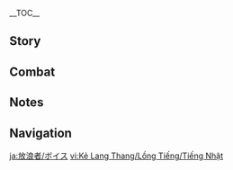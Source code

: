 {{CharacterTabs}}
{{LanguageTabs}}
{{Stub|1={{Meta/VO|rm=1}}}}
__TOC__
== Story ==
{{VO/Story
|character           = Wanderer
|language            = ja
|name                = 放浪者

<!-- Hello -->
|vo_01_01_title      = 初めまして…
|vo_01_01_subtitle   = Hello
|vo_01_01_file       = VO_{language}{character} Hello.ogg
|vo_01_01_tx         = 名を名乗れって？僕はこの世において、様々な名で呼ばれているんだ。まあ、いずれも凡人が呼ぶにはおこがましいものだけど、今やすべて過去のものさ。<br>好きに呼んでくれて構わないよ。ちょうど、君のセンスも確かめられるしね。僕を…がっかりさせないでくれよ。
|vo_01_01_rm         = 

<!-- Chats -->
|vo_02_01_title      = 世間話・風
|vo_02_01_subtitle   = Chat: The Wind
|vo_02_01_file       = VO_{language}{character} Chat - The Wind.ogg
|vo_02_01_tx         = この世に純粋な自由なんてないのさ。風さえ、いつか止む時が来る。
|vo_02_01_rm         = 
|vo_02_02_title      = 世間話・話し方
|vo_02_02_subtitle   = Chat: Manner of Speech
|vo_02_02_file       = VO_{language}{character} Chat - Manner of Speech.ogg
|vo_02_02_tx         = 言い方がきついかい？ただ本当のことを言っているだけさ。それを受け入れられない者こそ、もっと自分の問題を反省したほうがいい。
|vo_02_02_rm         = 
|vo_02_03_title      = 世間話・挨拶
|vo_02_03_subtitle   = Chat: Exchanging Pleasantries
|vo_02_03_file       = VO_{language}{character} Chat - Exchanging Pleasantries.ogg
|vo_02_03_tx         = 世間話はよそう。話すこともないのに必死に話題を探すなんて、滑稽だからね。
|vo_02_03_rm         = 

<!-- Weather -->
|vo_03_01_title      = 雨の日…
|vo_03_01_subtitle   = When It Rains
|vo_03_01_file       = VO_{language}{character} When It Rains.ogg
|vo_03_01_tx         = 僕の笠で雨宿りがしたい？よくもそんな要求ができるね。
|vo_03_01_rm         = 
|vo_03_02_title      = 雨上がり…
|vo_03_02_subtitle   = After the Rain
|vo_03_02_file       = VO_{language}{character} After the Rain.ogg
|vo_03_02_tx         = 少し日差しが見えただけで、そんなにはしゃいじゃってさ…まったく幼稚極まりないね。
|vo_03_02_rm         = 
|vo_03_03_title      = 雷の日…
|vo_03_03_subtitle   = When Thunder Strikes
|vo_03_03_file       = VO_{language}{character} When Thunder Strikes.ogg
|vo_03_03_tx         = チッ…煩わしい。
|vo_03_03_rm         = Chi'... Wazurawashii.
|vo_03_04_title      = 雪の日…
|vo_03_04_subtitle   = When It Snows
|vo_03_04_file       = VO_{language}{character} When It Snows.ogg
|vo_03_04_tx         = 雨と大差ないはずなのに、人に好かれるのはこっちのほうなんだ…まったく、運命ってのは気まぐれだね。
|vo_03_04_rm         = 
|vo_03_05_title      = 暴風の日…
|vo_03_05_subtitle   = When the Wind Is Blowing
|vo_03_05_file       = VO_{language}{character} When the Wind Is Blowing.ogg
|vo_03_05_tx         = この程度なら、君にだってできるよね？
|vo_03_05_rm         = 

<!-- Greetings -->
|vo_04_01_title      = おはよう…
|vo_04_01_subtitle   = Good Morning
|vo_04_01_file       = VO_{language}{character} Good Morning.ogg
|vo_04_01_tx         = 「起きて&mdash;&mdash;もう朝だよ&mdash;&mdash;」…なんて、まさか僕がこんな感じに起こしてあげると思ってないよね？
|vo_04_01_rm         = 
|vo_04_02_title      = こんにちは…
|vo_04_02_subtitle   = Good Afternoon
|vo_04_02_file       = VO_{language}{character} Good Afternoon.ogg
|vo_04_02_tx         = 僕に食事は必要ない。君は自分と隣のちっこいのについてだけ考えていれば十分だ。そうしてくれれば、僕も手間が省ける。
|vo_04_02_rm         = 
|vo_04_03_title      = こんばんは…
|vo_04_03_subtitle   = Good Evening
|vo_04_03_file       = VO_{language}{character} Good Evening.ogg
|vo_04_03_tx         = やっと、退屈な一日が終わる。
|vo_04_03_rm         = Yatto, taikutsuna ichinichi ga owaru.
|vo_04_04_title      = おやすみ…
|vo_04_04_subtitle   = Good Night
|vo_04_04_file       = VO_{language}{character} Good Night.ogg
|vo_04_04_tx         = 僕がそばにいると眠れないかい？ふふっ。
|vo_04_04_rm         = 

<!-- About -->
|vo_06_01_title      = ({name})自身について・人形
|vo_06_01_subtitle   = About ({character}): Puppet
|vo_06_01_file       = VO_{language}{character} About {character} - Puppet.ogg
|vo_06_01_tx         = 人形を燃やせば灰が残る。その灰から何が生まれるかについては…
|vo_06_01_rm         = 
|vo_06_02_title      = ({name})自身について・心
|vo_06_02_friendship = 4
|vo_06_02_quest      = Inversion of Genesis
|vo_06_02_subtitle   = About ({character}): Heart
|vo_06_02_file       = VO_{language}{character} About {character} - Heart.ogg
|vo_06_02_tx         = あんなのは適当でいいのさ。自分のものでもないものに執着するのは時間の無駄だし、今はもっと大事なことがあるからね。
|vo_06_02_rm         = 

<!-- About Us -->
|vo_06_03_title      = 戦ったことについて…
|vo_06_03_subtitle   = About Us: Rivals
|vo_06_03_file       = VO_{language}{character} About Us - Rivals.ogg
|vo_06_03_tx         = かつて君と僕が戦ったことが、どうしても忘れられない？ふーん。それで、どうしたいんだい？いいよ、ゆっくり考えても。どうせ、僕もたっぷりと時間があるしね。
|vo_06_03_rm         = 
|vo_06_04_title      = 仲間について…
|vo_06_04_friendship = 6
|vo_06_04_quest      = Inversion of Genesis
|vo_06_04_subtitle   = About Us: Collaborators
|vo_06_04_file       = VO_{language}{character} About Us - Collaborators.ogg
|vo_06_04_tx         = 僕が「正義」に帰依することはない。でも君からの恩を返すと言ったからには、必ずやり遂げる。<br>それよりも君こそ、僕と接触する際は自分の立場をよく考えたほうがいいんじゃない？万が一誰かに見られて、君が罪人と「悪巧み」してるって言われたとしても、僕は知らないよ。
|vo_06_04_rm         = 

<!-- Miscellany I -->
|vo_07_01_title      = 「神の目」について…
|vo_07_01_friendship = 4
|vo_07_01_quest      = Inversion of Genesis
|vo_07_01_subtitle   = About the [[Vision]]
|vo_07_01_file       = VO_{language}{character} About the Vision.ogg
|vo_07_01_tx         = 「神の眼差し」は不快なものだけど、確かに使える力ではある。だからそれについてケチをつけるつもりはない。ん？「風元素」には深い意味がある気がする？ふんっ、どうしてそう思うんだい？神は残忍で理不尽な行いをする、前に君にも見せたはずだろう？
|vo_07_01_rm         = 
|vo_07_02_title      = シェアしたいこと…
|vo_07_02_subtitle   = Something to Share
|vo_07_02_file       = VO_{language}{character} Something to Share.ogg
|vo_07_02_tx         = ないよ。聞きたいことがあるなら何でも聞いてくれ。気分次第で答えてやってもいい。
|vo_07_02_rm         = 
|vo_07_03_title      = 興味のあること…
|vo_07_03_subtitle   = Interesting Things
|vo_07_03_file       = VO_{language}{character} Interesting Things.ogg
|vo_07_03_tx         = ほら、見てごらん。鳥は羽を見せびらかし、リスは食料を蓄え、人間は生きるための糧を求めて一日中走り回る…頭が単純な生き物ほど、楽に生きてるよね。
|vo_07_03_rm         = 

<!-- About Others -->
|vo_08_01_title      = クラクサナリデビについて…
|vo_08_01_friendship = 4
|vo_08_01_quest      = Inversion of Genesis
|vo_08_01_subtitle   = About [[Lesser Lord Kusanali]]
|vo_08_01_file       = VO_{language}{character} About Lesser Lord Kusanali.ogg
|vo_08_01_tx         = 彼女が僕を消さなかったのは、僕に利用価値があること以外にも、何か他の理由があったからかもね。もしかすると、それは彼女が賢明で、至善の心を持っていたからかもしれないし、あるいは僕の身に孤独の影を垣間見たからかもしれない…ん？悪意に満ちた憶測だって？ハッ、当たり前じゃないか！僕は善人なんかじゃないんだから。
|vo_08_01_rm         = Kanojo ga boku wo kesanakatta no wa, boku ni riyoukachi ga aru koto igai ni mo, nani ka hoka no riyuu ga attara kara ka mo ne. Moshi ka suru to, sore wa kanojo ga kenmei de, chizen no kokoro wo motteita kara ka mo shirenai shi, arui wa boku no mi ni kodoku no kage wo kakima mita kara ka mo shirenai... N? Akui ni michita okusoku da tte? Ha', atarimae ja nai ka! Boku wa zennin nanka ja nai nda kara.
|vo_08_02_title      = 雷電将軍について…
|vo_08_02_friendship = 4
|vo_08_02_subtitle   = About the [[Raiden Shogun]]
|vo_08_02_file       = VO_{language}{character} About the Raiden Shogun.ogg
|vo_08_02_tx         = 自らの創ったものに目を向けようともせず、干渉するのが忍びないとか、そんな言葉で取り繕うなんて…
|vo_08_02_rm         = Mizukara no tsukutta mono ni me wo mukeyou to mo sezu, kanshou suru ga shinobinai toka, sonna kotoba de toritsukurou nante...
|vo_08_03_title      = 「女皇」について…
|vo_08_03_friendship = 4
|vo_08_03_subtitle   = About the [[Tsaritsa]]
|vo_08_03_file       = VO_{language}{character} About the Tsaritsa.ogg
|vo_08_03_tx         = 誰もが彼女の優しさと慈愛を称賛するけど、「愛」も「罪」の一種であることを知る者は誰一人としていない。もしかしたらその愛っていうのは、いわゆる代償行動ってやつなのかもね。
|vo_08_03_rm         = Dare mo ga kanojo no yasashisa to jiai wo shousan suru kedo, "ai" mo "tsumi" no isshu de aru koto wo shiru mono wa dare hitori to shiteinai. Moshi ka shitara sono ai tte iu no wa, iwayuru daishoukoudou tte yatsu na no ka mo ne.
|vo_08_04_title      = 「道化」について…
|vo_08_04_friendship = 4
|vo_08_04_subtitle   = About [[Pierro|The Jester]]
|vo_08_04_file       = VO_{language}{character} About The Jester.ogg
|vo_08_04_tx         = 「道化」はカーンルイアの遺民さ&mdash;&mdash;それ以外について、僕は彼をほとんど知らないし、彼と親しく交流したこともない。でも、彼は僕に対して何か考えがあったようで、前に重要な任務をいくつもくれた…「アビス」へ向かうことも含めてね。
|vo_08_04_rm         = "Douke" wa Kaanruia no imin sa{{lmdash}} Sore igai ni tsuite, boku wa kare wo hotondo shiranai shi, kare to shitashiku kouryuu shita koto mo nai. De mo, kare wa boku ni tai shite nani ka kangae ga atta you de, mae ni juuyou-na ninmu wo ikutsu mo kureta "Abisu" he mukau koto mo fukumete ne.
|vo_08_05_title      = 「隊長」について…
|vo_08_05_friendship = 4
|vo_08_05_subtitle   = About [[Il Capitano|The Captain]]
|vo_08_05_file       = VO_{language}{character} About The Captain.ogg
|vo_08_05_tx         = 「剛直で硬骨な『隊長』」、「公正で果敢な『隊長』」、「功績の豊富な『隊長』」…これらファデュイの中で流れている噂は、人形の耳でさえタコができるほど聞いたよ。絶対的な「公正」だなんて、とても危険な脅威だと思わない？ましてや、「隊長」はトップクラスの実力を持っているから、尚更さ。
|vo_08_05_rm         = "Gouchoku de koukotsu-na 'Taichou'", "Kousei de kakan-na 'Taichou'", "Kouseki no houfu-na 'Taichou'"... Korera Fadyui no naka de nagareteiru uwasa wa, ningyou no mimi de sae tako ga dekiru hodo kiita yo. Zettaiteki-na "Kousei" da nante, totemo kiken-na kyoui da to omowanai? Mashite ya, "Taichou" wa toppu kurasu no jitsuyou wo motteiru kara, naosara sa.
|vo_08_06_title      = 「博士」について…
|vo_08_06_friendship = 4
|vo_08_06_quest      = Inversion of Genesis
|vo_08_06_subtitle   = About [[Il Dottore|The Doctor]]
|vo_08_06_file       = VO_{language}{character} About The Doctor.ogg
|vo_08_06_tx         = 実に残念だ。クラクサナリデビが、彼にあんなに多くの断片を消させたことで、僕が彼の断片を一枚ずつ切り刻む楽しみがなくなってしまった。
|vo_08_06_rm         = Jitsu ni zannen da. Kura Kusanari Debi ga, kare ni anna ni ooku no danpen wo kesaseta koto de, boku ga kare no danpen wo ichimai zutsu kirikizamu tanoshimi ga nakunatte shimatta.
|vo_08_07_title      = 「少女」について…
|vo_08_07_friendship = 4
|vo_08_07_subtitle   = About [[Columbina|Damselette]]
|vo_08_07_file       = VO_{language}{character} About Damselette.ogg
|vo_08_07_tx         = 質問だ。「どんな時も」ぼんやりと間が抜けていて、「どんなことをするにも」鈍くてとろい「少女」に遭遇した時、どのような反応をすればいいと思う？僕は、構わず戦える。でも君は…良心を痛めるだろうから、やっぱり彼女からは離れたほうがいいよ。
|vo_08_07_rm         = Shitsumon da. "Donna toki mo" bon'yari to ma ga nuketeite, "donna koto wo suru ni mo" nibukute toroi "Shoujo" ni souguu shita toki, dono you-na hannou wo sureba ii to omou? Boku wa, kamawazu tatakaeru. De mo kimi wa... ryoushin wo itameru darou kara, yappari kanojo kara wa hanareta hou ga ii yo.
|vo_08_08_title      = 「召使」について…
|vo_08_08_friendship = 4
|vo_08_08_subtitle   = About [[Arlecchino|The Knave]]
|vo_08_08_file       = VO_{language}{character} About The Knave.ogg
|vo_08_08_tx         = 道徳家気取りの偽善者さ。彼女が「優雅」と「親切」を見せるのは、人をよりうまく「コントロール」するためだ。彼女の狂った一面を見た者は、もうほとんど…ふぅ～。
|vo_08_08_rm         = Doutokuka-kidori no gizensha sa. Kanojo ga "yuuga" to "shinsetsu" wo miseru no wa, hito wo yori umaku "kontorooru" suru tame da. Kanojo no kurutta ichimen wo mita mono wa, mou hotondo... Fuu~.
|vo_08_09_title      = 「雄鶏」について…
|vo_08_09_friendship = 4
|vo_08_09_subtitle   = About [[Pulcinella|The Rooster]]
|vo_08_09_file       = VO_{language}{character} About The Rooster.ogg
|vo_08_09_tx         = 「公子」くらいだろうね、「雄鶏」が誠心誠意、見返りもなく彼とその家族を気にかけてくれてるなんて思うのは。あの市長様は確かに実のあることを多くしてきたけど、ちょっとでも頭のいいやつなら分かるはずだよ。それが意味することは&mdash;&mdash;「君の家族を握ってるぞ」、でしょ？
|vo_08_09_rm         = "Koushi" kurai darou ne, "Ondori" ga seishin-seii, mikaeri mo naku kare to sono kazoku wo ki ni kakete kureteru nante omou no wa. Ano shichou-sama wa tashika ni mi no aru koto wo ooku shite-kita kedo, chotto de mo atama no ii yatsu nara wakaru hazu da yo. Sore ga imi suru hoto wa{{lmdash}} "Kimi no kazoku wo nigitteru zo", desho?
|vo_08_10_title      = 「傀儡」について…
|vo_08_10_friendship = 4
|vo_08_10_subtitle   = About [[Sandrone|Marionette]]
|vo_08_10_file       = VO_{language}{character} About Marionette.ogg
|vo_08_10_tx         = 彼女は自分の研究以外には興味がないんだ。性格だって、極めて酷いものさ。だけどそこまで極端に振る舞って、でき上がったのは大量の廃品のみ。僕が執行官だった時も、僕より一位下だった。実に哀れだね。
|vo_08_10_rm         = Kanojo wa jibun no kenkyuu igai ni wa kyoumi ga nai nda. Seikaku da tte, kiwamete hidoi mono sa. Da kedo soko made kyokutan ni furumatte, dekiagatta no wa tairyou no haihin no mi. Boku ga Shikkoukan datta toki mo, boku yori ichi'i-shita datta. Jitsu ni aware da ne.
|vo_08_11_title      = 「富者」について…
|vo_08_11_friendship = 4
|vo_08_11_subtitle   = About [[Pantalone|Regrator]]
|vo_08_11_file       = VO_{language}{character} About Regrator.ogg
|vo_08_11_tx         = あの第九位のことか。彼は「公平な取引」にすごく固執していて、あまつさえ、神と人の間にあってしかるべき不公平さえ覆そうとしている。まあ、凡人はそういうものさ、非現実的な妄想を抱きやすいんだ。別に特別なことなんかじゃないよ、彼の平凡な能力や目利きと同じようにね。&mdash;&mdash;ふんっ、「博士」と密接な協力をとるなんてね…いい結果にはならないさ。
|vo_08_11_rm         = Ano daikyuu'i no koto ka. Kare wa "kouhei-na torihiki" ni sugoku koshitsu shiteite, amatsu sae, kami to ningen no ma ni atte shikaru beki fukouhei sae oosou to shiteiru. Maa, bonjin wa sou iu mono sa, higenjitsuteiki-na mousou wo idakiyasui nda. Betsu ni tokubetsu-na koto nanka ja nai yo, kare no heibon-na nouryoku ya mekiki to onaji you ni ne. {{lmdash}}Fun', "Hakase" to missetsu-na kyouryoku wo toru nante ne... Ii kekka ni wa naranai sa.
|vo_08_12_title      = 「公子」について…
|vo_08_12_friendship = 4
|vo_08_12_subtitle   = About [[Tartaglia|Childe]]
|vo_08_12_file       = VO_{language}{character} About Childe.ogg
|vo_08_12_tx         = 脳筋で、手先も器用なわけじゃない。いくら最下位だとはいえ、あいつが執行官にいるだけで全体のレベルが下がる。幸い、僕はもうそこにいないからいいけど。
|vo_08_12_rm         = Noukin de, tesaki mo kiyou-na wake ja nai. Ikura saika'i da to wa ie, aitsu ga Shikkoukan ni iru dake de zentai no reberu ga sagaru. Sawai, boku wa mou soko ni inai kara ii kedo.
|vo_08_13_title      = 「淑女」について…
|vo_08_13_friendship = 4
|vo_08_13_quest      = Omnipresence Over Mortals
|vo_08_13_subtitle   = About [[La Signora|The Fair Lady]]
|vo_08_13_file       = VO_{language}{character} About The Fair Lady.ogg
|vo_08_13_tx         = 彼女の灰には何もない。僕は未来を失った者には興味がないんだ。
|vo_08_13_rm         = Kanojo no hai ni wa nani mo nai. Boku wa mirai wo ushinatta mono ni wa kyou ga nai nda.
|vo_08_14_title      = 八重神子について…
|vo_08_14_friendship = 4
|vo_08_14_quest      = Omnipresence Over Mortals
|vo_08_14_subtitle   = About [[Yae Miko]]
|vo_08_14_file       = VO_{language}{character} About Yae Miko.ogg
|vo_08_14_tx         = 心にもないことぺらぺら喋る妖怪さ。神の寵愛を受けるために、人間に関心があるふりをしてるんだろう。でも実際のところ、ただ面白いことが好きなだけなんじゃない？
|vo_08_14_rm         = Kokoro ni mo nai koto perapera shaberu youkai sa. Kami no chouai wo ukeru tame ni, ningen ni kanshin ga aru furi wo shiteru ndarou. De mo jissai no tokoro, tada omoshiroi koto ga suki-na dake nan ja nai?
|vo_08_15_title      = 楓原万葉について…
|vo_08_15_friendship = 4
|vo_08_15_quest      = Inversion of Genesis
|vo_08_15_subtitle   = About [[Kaedehara Kazuha]]
|vo_08_15_file       = VO_{language}{character} About Kaedehara Kazuha.ogg
|vo_08_15_tx         = 楓原家の末裔？それってつまり…ほう？彼にも風元素の「神の目」が…しかも、雷電将軍の一太刀を受け止めたって？ふふふっ…ハハハハハッ！
|vo_08_15_rm         = Kaedehara-ke no matsuei? Sore tte tsumari... Hou? Kare ni mo Fuu Genso no "Kami no Me" ga... Shikamo, Raiden Shougun no Hitotachi wo uketometa tte? Fufufu'... Hahahahaha'!
|vo_08_16_title      = セトスについて…
|vo_08_16_subtitle   = About [[Sethos]]
|vo_08_16_friendship = 4
|vo_08_16_file       = VO_{language}{character} About Sethos.ogg
|vo_08_16_tx         = なぜ僕が彼のことを知っていると思うんだい？彼がいつも僕の後をつけまわって、しつこく帽子を見せてくれとねだってくるから、というわけじゃないよね？ふん、彼と会話を交わしたことなんてほとんどない。初対面のくせに笠っちかと尋ねてくるなんて…見た目で人を判断しないでもらいたいね。それはさておき…あのあだ名がここまで広まってしまうなんて…
|vo_08_16_rm         = 

<!-- More About -->
|vo_09_01_title      = ({name})を知る・1
|vo_09_01_subtitle   = More About ({character}): I
|vo_09_01_file       = VO_{language}{character} More About {character} - 01.ogg
|vo_09_01_tx         = 僕を知ろうだなんて、珍しいね。面倒を招くかもよ？
|vo_09_01_rm         = 
|vo_09_02_title      = ({name})を知る・2
|vo_09_02_friendship = 3
|vo_09_02_subtitle   = More About ({character}): II
|vo_09_02_file       = VO_{language}{character} More About {character} - 02.ogg
|vo_09_02_tx         = ああ、僕と過去のことについて清算したい人はたくさんいるだろうね。なんだっていいさ、誰でもかかってくるがいい&mdash;&mdash;むしろ、楽しみなくらいだよ。
|vo_09_02_rm         = 
|vo_09_03_title      = ({name})を知る・3
|vo_09_03_friendship = 4
|vo_09_03_quest      = Inversion of Genesis
|vo_09_03_subtitle   = More About ({character}): III
|vo_09_03_file       = VO_{language}{character} More About {character} - 03.ogg
|vo_09_03_tx         = かつて、神になれば無駄な感情を捨てられると思っていたけど、今はそうは思わない。少なくとも「怒り」は、他人のものであれ自分のものであれ、使い勝手のいい道具なのさ。<br>永遠に怒らない人なんていないだろう？まったく想像もできないよ。そういう人って、怒りの神経ってものすらないのかな？
|vo_09_03_rm         = 
|vo_09_04_title      = ({name})を知る・4
|vo_09_04_friendship = 5
|vo_09_04_quest      = Inversion of Genesis
|vo_09_04_subtitle   = More About ({character}): IV
|vo_09_04_file       = VO_{language}{character} More About {character} - 04.ogg
|vo_09_04_tx         = 世界樹に入った時、僕の頭の中にこう浮かんだんだ&mdash;&mdash;「最初から、この世に生まれてこなければよかった」ってね。<br>世界樹はその願いに応えてくれたけど、僕が期待した結果はもたらしてくれなかったよ。この土地の運命は、相変わらずその虜囚たちを翻弄するのが得意だね。
|vo_09_04_rm         = 
|vo_09_05_title      = ({name})を知る・5
|vo_09_05_friendship = 6
|vo_09_05_quest      = Inversion of Genesis
|vo_09_05_subtitle   = More About ({character}): V
|vo_09_05_file       = VO_{language}{character} More About {character} - 05.ogg
|vo_09_05_tx         = 僕たちはつながり、交差して、そして…いつかは異なる場所へ向かうだろう。でもこれからなにが起こるかなんて、誰にも分からないじゃない？成り行きに任せよう。
|vo_09_05_rm         = 

<!-- Miscellany II -->
|vo_10_01_title      = ({name})の趣味…
|vo_10_01_subtitle   = ({character})'s Hobbies
|vo_10_01_file       = VO_{language}{character} Hobbies.ogg
|vo_10_01_tx         = 趣味？それって、暇人のやることだよね。僕がそんなふうに見えるのかい？
|vo_10_01_rm         = 
|vo_10_02_title      = ({name})の悩み…
|vo_10_02_subtitle   = ({character})'s Troubles
|vo_10_02_file       = VO_{language}{character} Troubles.ogg
|vo_10_02_tx         = どうやったら君を撒いて、ひと暴れできるか考えてるんだ。&mdash;&mdash;冗談だよ、もしかして信じちゃった？
|vo_10_02_rm         = 
|vo_10_03_title      = 好きな食べ物…
|vo_10_03_subtitle   = Favorite Food
|vo_10_03_file       = VO_{language}{character} Favorite Food.ogg
|vo_10_03_tx         = 茶はある？苦ければ苦いほどいい。どこまでも後味が広がるからね。
|vo_10_03_rm         = 
|vo_10_04_title      = 嫌いな食べ物…
|vo_10_04_subtitle   = Least Favorite Food
|vo_10_04_file       = VO_{language}{character} Least Favorite Food.ogg
|vo_10_04_tx         = ベタベタしてて甘いものかな。歯がくっつく感じがするからね。君ひとりで食べてくれ。
|vo_10_04_rm         = 

<!-- Receiving a Gift -->
|vo_11_01_title      = 贈り物を受け取る・1
|vo_11_01_subtitle   = Receiving a Gift: I
|vo_11_01_file       = VO_{language}{character} Receiving a Gift - 01.ogg
|vo_11_01_tx         = まあまあかな。君の数少ない長所の一つだ。
|vo_11_01_rm         = 
|vo_11_02_title      = 贈り物を受け取る・2
|vo_11_02_subtitle   = Receiving a Gift: II
|vo_11_02_file       = VO_{language}{character} Receiving a Gift - 02.ogg
|vo_11_02_tx         = 悪くはない。少なくとも口には入れられる。
|vo_11_02_rm         = 
|vo_11_03_title      = 贈り物を受け取る・3
|vo_11_03_subtitle   = Receiving a Gift: III
|vo_11_03_file       = VO_{language}{character} Receiving a Gift - 03.ogg
|vo_11_03_tx         = 僕を殺す気か？まさか、僕が凡人じゃないことを忘れたとでも？
|vo_11_03_rm         = 

<!-- Birthday -->
|vo_12_01_title      = 誕生日…
|vo_12_01_subtitle   = Birthday
|vo_12_01_file       = VO_{language}{character} Birthday.ogg
|vo_12_01_tx         = 僕の手を取って。…ふふっ、身構えなくていい、高いところに連れてってあげるだけだから。<br>いいでしょ？絶景が見られるよ。このくらいのことで礼なんていい、そんなのまどろっこしいからね。
|vo_12_01_rm         = 

<!-- Feelings About Ascension -->
|vo_13_01_title      = 突破した感想・起
|vo_13_01_ascension  = 1
|vo_13_01_subtitle   = Feelings About Ascension: Intro
|vo_13_01_file       = VO_{language}{character} Feelings About Ascension - 01.ogg
|vo_13_01_tx         = …うん、尽力したのが分かるよ。
|vo_13_01_rm         = 
|vo_13_02_title      = 突破した感想・承
|vo_13_02_ascension  = 2
|vo_13_02_subtitle   = Feelings About Ascension: Building Up
|vo_13_02_file       = VO_{language}{character} Feelings About Ascension - 02.ogg
|vo_13_02_tx         = 風が吹いてきたね…何をしたんだい？
|vo_13_02_rm         = 
|vo_13_03_title      = 突破した感想・転
|vo_13_03_ascension  = 4
|vo_13_03_subtitle   = Feelings About Ascension: Climax
|vo_13_03_file       = VO_{language}{character} Feelings About Ascension - 03.ogg
|vo_13_03_tx         = 僕に力をくれるなんて…どうなるか心配じゃないの？…そう。
|vo_13_03_rm         = 
|vo_13_04_title      = 突破した感想・結
|vo_13_04_ascension  = 6
|vo_13_04_subtitle   = Feelings About Ascension: Conclusion
|vo_13_04_file       = VO_{language}{character} Feelings About Ascension - 04.ogg
|vo_13_04_tx         = 確かに僕は君の力になれるけど、僕を仲間として見るのは危険なことなんだ。自分が直面しているのが何なのか、きちんと理解したほうがいい。それでも怖くないのなら、僕の背中を預けるよ。
|vo_13_04_rm         = 
|vo_13_04_tl         = 
}}

==Combat==
{{Combat VO
|character              = Wanderer
|language               = ja

<!-- Elemental Skill -->
|skill_1_tx             = 風よ！
|skill_1_rm             = Kaze yo!
|skill_2_tx             = 俗世を見下ろさん。
|skill_2_rm             = Zokuse wo miorosan.
|skill_3_tx             = 天へと舞え！
|skill_3_rm             = Ten he to mae!

<!-- Elemental Burst -->
|burst_1_tx             = 礼を弁えぬ虫けらが。
|burst_1_rm             = Rei wo wakimaenu mushikera ga.
|burst_2_tx             = 雑魚どもが！
|burst_2_rm             = Zako-domo ga!
|burst_3_tx             = もっと泣きわめけ！
|burst_3_rm             = Motto nakiwameke!
|burst_4_tx             = ''(In Windfavored State)'' 頭が高いぞ。
|burst_4_rm             = Zu ga takai zo.
|burst_5_tx             = ''(In Windfavored State)'' 身の程を知れ。
|burst_5_rm             = Mi no hodo wo shire.
|burst_6_tx             = ''(In Windfavored State)'' 君ごときが、僕を直視する気か？
|burst_6_rm             = Kimi gotoki ga, boku wo chokushi suru ki ka?

<!-- Sprint Start -->
|sprint-s_1_file        = Sprint Start 01
|sprint-s_1_tx          = 疾風！
|sprint-s_1_rm          = Hayate!
|sprint-s_2_file        = Sprint Start 02
|sprint-s_2_tx          = 風が如し！
|sprint-s_2_rm          = Kaze ga gotoshi!
|sprint-s_3_file        = Sprint Start 04
|sprint-s_3_tx          = …おそい。
|sprint-s_3_rm          = ...Osoi.
|sprint-s_4_file        = Sprint Start 05
|sprint-s_4_tx          = ついて来いなんて言ってないよ。
|sprint-s_4_rm          = Tsuite koi nante ittenai yo.
|sprint-s_5_file        = Sprint Start 03,Sprint Start 06

<!-- Sprint End -->
|sprint-e_1_file        = 

<!-- Deploying Wind Glider -->
|glider_1_file          = Deploying Wind Glider 01,Deploying Wind Glider 02,Deploying Wind Glider 03

<!-- Opening Treasure Chest -->
|chest_1_tx             = ふん、ゴミか。
|chest_1_rm             = Fun, gomi ka.
|chest_2_tx             = はぁ？こんなのも欲しいの？
|chest_2_rm             = Haa? Konna no mo hoshii no?
|chest_3_tx             = 欲しいなら君にやるよ。
|chest_3_rm             = Hoshii nara kimi ni yaru yo.

<!-- Low HP -->
|low-hp_1_tx            = もう慣れた。
|low-hp_1_rm            = Mou nareta.
|low-hp_2_tx            = 取るに足らない。
|low-hp_2_rm            = Toru ni taranai.
|low-hp_3_file          = Low HP 03

<!-- Ally at Low HP -->
|ally-low-hp_1_tx       = 使えないやつめ！
|ally-low-hp_1_rm       = Tsukaenai yatsu me!
|ally-low-hp_2_tx       = あらら～へなちょこめ～
|ally-low-hp_2_rm       = Arara~ Henachoko me~

<!-- Fallen -->
|fallen_1_tx            = 深淵へ…落ちる…
|fallen_1_rm            = Shin'en he... ochiru...
|fallen_2_tx            = すべて…無駄…
|fallen_2_rm            = Subete... muda...
|fallen_3_tx            = 罪の…報いか…
|fallen_3_rm            = Tsumi no... mukui ka...

<!-- Light Hit Taken -->
|hit-l_1_file           = Light Hit Taken 01,Light Hit Taken 02,Light Hit Taken 03,Light Hit Taken 04,Light Hit Taken 05,Light Hit Taken 06

<!-- Heavy Hit Taken -->
|hit-h_1_file           = Heavy Hit Taken 02
|hit-h_1_tx             = その程度か。
|hit-h_1_rm             = Sono teido ka.

|hit-h_2_file           = Heavy Hit Taken 03
|hit-h_2_tx             = …笑える。
|hit-h_2_rm             = ...Waraeru.

|hit-h_3_file           = Heavy Hit Taken 06
|hit-h_3_tx             = …死にたいようだね？
|hit-h_3_rm             = ...Shinitai you da ne?

|hit-h_4_file           = Heavy Hit Taken 07
|hit-h_4_tx             = 命乞いをすることになるよ。
|hit-h_4_rm             = Inochigoi wo suru koto ni naru yo.<ref group="Note" name="missing VO">This line does not actually play during combat, despite appearing in the Wanderer's Voice-Overs.</ref>

|hit-h_5_file           = Heavy Hit Taken 08
|hit-h_5_tx             = そろそろ代価を支払ってもらおう。
|hit-h_5_rm             = Sorosoro daika wo shiharatte moraou.<ref group="Note" name="missing VO" />

|hit-h_6_file           = Heavy Hit Taken 01,Heavy Hit Taken 04,Heavy Hit Taken 05,Heavy Hit Taken 09,Heavy Hit Taken 10

<!-- Joining Party-->
|join_1_tx              = そう来たか…僕に何をしてほしいんだい？
|join_1_rm              = Sou kita ka... Boku ni nani wo shite hoshii ndai?
|join_2_tx              = まさか、用もなく呼んだわけじゃないよね？
|join_2_rm              = Masaka, you mo naku yonda wake ja nai yo ne?
|join_3_tx              = 僕じゃなきゃだめ？…いいだろう、仕方ない…
|join_3_rm              = Boku ja nakya dame? ...Ii darou, shikata nai...

<!-- Character Idles -->
|idle_1_file            = Standby 01,Standby 02

<!-- Light Attack -->
|atk-l_1_file           = Light Attack 01,Light Attack 02,Light Attack 03,Light Attack 04,Light Attack 05,Light Attack 06,Light Attack 07

<!-- Mid Attack -->
|atk-m_1_file           = Mid Attack 01,Mid Attack 02,Mid Attack 03

<!-- Heavy Attack -->
|atk-h_1_file           = Heavy Attack 01,Heavy Attack 02,Heavy Attack 03

<!-- Climbing -->
|climb_1_file           = Climbing 01,Climbing 02,Climbing 03

<!-- Climbing Breath -->
|climb-b_1_file         = Climbing Breath 01,Climbing Breath 02,Climbing Breath 03

<!-- Jumping -->
|jump_1_file            = Jumping 01,Jumping 02,Jumping 03,Jumping 04,Jumping 05,Jumping 06
}}

==Notes==
{{Reflist|note=1}}

==Navigation==
{{Character Navbox|VO-JA}}

[[ja:放浪者/ボイス]]
[[vi:Kẻ Lang Thang/Lồng Tiếng/Tiếng Nhật]]